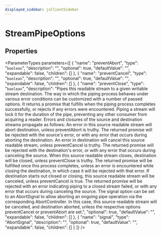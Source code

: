 ```yaml
---
displayed_sidebar: jsClientSidebar
---
```



# StreamPipeOptions

## Properties

<ParameterTypes parameters={[
  {
    "name": "preventAbort",
    "type": "`boolean`",
    "description": "",
    "optional": true,
    "defaultValue": "",
    "expandable": false,
    "children": []
  },
  {
    "name": "preventCancel",
    "type": "`boolean`",
    "description": "",
    "optional": true,
    "defaultValue": "",
    "expandable": false,
    "children": []
  },
  {
    "name": "preventClose",
    "type": "`boolean`",
    "description": "Pipes this readable stream to a given writable stream destination. The way in which the piping process behaves under various error conditions can be customized with a number of passed options. It returns a promise that fulfills when the piping process completes successfully, or rejects if any errors were encountered. Piping a stream will lock it for the duration of the pipe, preventing any other consumer from acquiring a reader. Errors and closures of the source and destination streams propagate as follows: An error in this source readable stream will abort destination, unless preventAbort is truthy. The returned promise will be rejected with the source's error, or with any error that occurs during aborting the destination. An error in destination will cancel this source readable stream, unless preventCancel is truthy. The returned promise will be rejected with the destination's error, or with any error that occurs during canceling the source. When this source readable stream closes, destination will be closed, unless preventClose is truthy. The returned promise will be fulfilled once this process completes, unless an error is encountered while closing the destination, in which case it will be rejected with that error. If destination starts out closed or closing, this source readable stream will be canceled, unless preventCancel is true. The returned promise will be rejected with an error indicating piping to a closed stream failed, or with any error that occurs during canceling the source. The signal option can be set to an AbortSignal to allow aborting an ongoing pipe operation via the corresponding AbortController. In this case, this source readable stream will be canceled, and destination aborted, unless the respective options preventCancel or preventAbort are set.",
    "optional": true,
    "defaultValue": "",
    "expandable": false,
    "children": []
  },
  {
    "name": "signal",
    "type": "AbortSignal",
    "description": "",
    "optional": true,
    "defaultValue": "",
    "expandable": false,
    "children": []
  }
]} />
